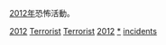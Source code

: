 [[2012年|2012年]]恐怖活動。
{{cat topic in year| topic=恐怖活動| year=2012}}

[[Category:2010年代恐怖活動|2012]]
[[Category:2012年罪案|Terrorist]]
[[Category:2012年灾难|Terrorist]]
[[Category:各年恐怖活动|2012]]
[[Category:2012年襲擊|*]]
[[Category:2012年恐怖主義|incidents]]